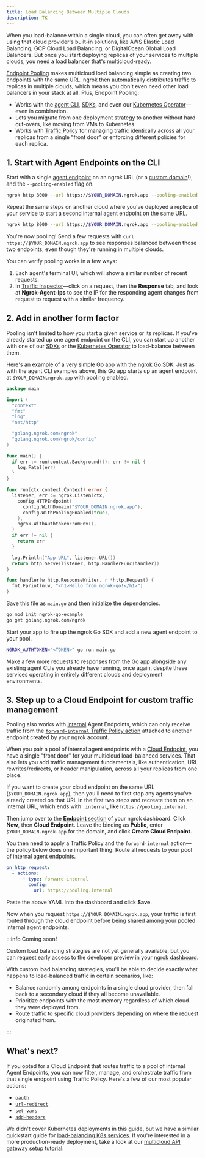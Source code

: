 ```yaml
---
title: Load Balancing Between Multiple Clouds
description: TK
---
```


When you load-balance within a single cloud, you can often get away with using
that cloud provider's built-in solutions, like AWS Elastic Load Balancing, GCP
Cloud Load Balancing, or DigitalOcean Global Load Balancers. But once you start
deploying replicas of your services to multiple clouds, you need a load balancer
that's multicloud-ready.

[Endpoint Pooling](/docs/universal-gateway/endpoint-pooling) makes multicloud
load balancing simple as creating two endpoints with the same URL. ngrok then
automatically distributes traffic to replicas in multiple clouds, which means
you don't even need other load balancers in your stack at all. Plus, Endpoint
Pooling:

- Works with the [agent CLI](/docs/agent),
  [SDKs](/docs/agent-sdks/), and even our [Kubernetes Operator](/docs/k8s)—even
  in combination.
- Lets you migrate from one deployment strategy to another without hard
  cut-overs, like moving from VMs to Kubernetes.
- Works with [Traffic Policy](/docs/traffic-policy) for managing traffic
  identically across all your replicas from a single "front door" or enforcing
  different policies for each replica.

## 1. Start with Agent Endpoints on the CLI

Start with a single [agent
endpoint](/docs//docs/universal-gateway/agent-endpoints/) on an ngrok URL (or a
[custom domain](/docs/guides/other-guides/how-to-set-up-a-custom-domain/)!), and
the `--pooling-enabled` flag on.

```bash mode="cli"
ngrok http 8000 --url https://$YOUR_DOMAIN.ngrok.app --pooling-enabled true
```

Repeat the same steps on another cloud where you've deployed a replica of your
service to start a second internal agent endpoint on the same URL.

```bash mode="cli"
ngrok http 8000 --url https://$YOUR_DOMAIN.ngrok.app --pooling-enabled true
```

You're now pooling! Send a few requests with `curl
https://$YOUR_DOMAIN.ngrok.app` to see responses balanced between those two
endpoints, even though they're running in multiple clouds.

You can verify pooling works in a few ways:

1. Each agent's terminal UI, which will show a similar number of recent requests.
2. In [Traffic Inspector](https://dashboard.ngrok.com/traffic-inspector)—click
   on a request, then the **Response** tab, and look at **Ngrok-Agent-Ips** to see
   the IP for the responding agent changes from request to request with a similar
   frequency.

## 2. Add in another form factor

Pooling isn't limited to how you start a given service or its replicas. If
you've already started up one agent endpoint on the CLI, you can start up
another with one of our [SDKs](/docs/agent-sdks) or the [Kubernetes
Operator](/docs/k8s) to load-balance between them.

Here's an example of a very simple Go app with the [ngrok Go
SDK](https://github.com/ngrok/ngrok-go). Just as with the agent CLI examples
above, this Go app starts up an agent endpoint at `$YOUR_DOMAIN.ngrok.app` with
pooling enabled.

```go title="main.go"
package main

import (
  "context"
  "fmt"
  "log"
  "net/http"

  "golang.ngrok.com/ngrok"
  "golang.ngrok.com/ngrok/config"
)

func main() {
  if err := run(context.Background()); err != nil {
    log.Fatal(err)
  }
}

func run(ctx context.Context) error {
  listener, err := ngrok.Listen(ctx,
    config.HTTPEndpoint(
      config.WithDomain("$YOUR_DOMAIN.ngrok.app"),
      config.WithPoolingEnabled(true),
    ),
    ngrok.WithAuthtokenFromEnv(),
  )
  if err != nil {
    return err
  }

  log.Println("App URL", listener.URL())
  return http.Serve(listener, http.HandlerFunc(handler))
}

func handler(w http.ResponseWriter, r *http.Request) {
  fmt.Fprintln(w, "<h1>Hello from ngrok-go!</h1>")
}
```

Save this file as `main.go` and then initialize the dependencies.

```bash mode="cli"
go mod init ngrok-go-example
go get golang.ngrok.com/ngrok
```

Start your app to fire up the ngrok Go SDK and add a new agent endpoint to your
pool.

```bash mode="cli"
NGROK_AUTHTOKEN="<TOKEN>" go run main.go
```

Make a few more requests to responses from the Go app alongside any existing
agent CLIs you already have running, once again, despite these services
operating in entirely different clouds and deployment environments.

## 3. Step up to a Cloud Endpoint for custom traffic management

Pooling also works with [internal](/docs/universal-gateway/internal-endpoints/)
Agent Endpoints, which can only receive traffic from the [`forward-internal`
Traffic Policy action](/docs/traffic-policy/actions/forward-internal/) attached
to another endpoint created by your ngrok account.

When you pair a pool of internal agent endpoints with a [Cloud
Endpoint](/docs/universal-gateway/cloud-endpoints/), you have a single "front
door" for your multicloud load-balanced services. That also lets you add traffic
management fundamentals, like authentication, URL rewrites/redirects, or header
manipulation, across all your replicas from one place.

If you want to create your cloud endpoint on the same URL
(`$YOUR_DOMAIN.ngrok.app`), then you'll need to first stop any agents you've
already created on that URL in the first two steps and recreate them on an
internal URL, which ends with `.internal`, like `https://pooling.internal`.

Then jump over to the [**Endpoint**
section](https://dashboard.ngrok.com/endpoints) of your ngrok dashboard. Click
**New**, then **Cloud Endpoint**. Leave the binding as **Public**, enter
`$YOUR_DOMAIN.ngrok.app` for the domain, and click **Create Cloud Endpoint**.

You then need to apply a Traffic Policy and the `forward-internal` action—the
policy below does one important thing: Route all requests to your pool of
internal agent endpoints.

```yaml
on_http_request:
  - actions:
      - type: forward-internal
        config:
          url: https://pooling.internal
```

Paste the above YAML into the dashboard and click **Save**.

Now when you request `https://$YOUR_DOMAIN.ngrok.app`, your traffic is first
routed through the cloud endpoint before being shared among your pooled internal
agent endpoints.

:::info Coming soon!

Custom load balancing strategies are not yet generally available, but you can
request early access to the developer preview in your [ngrok
dashboard](https://dashboard.ngrok.com/developer-preview).

With custom load balancing strategies, you'll be able to decide exactly what
happens to load-balanced traffic in certain scenarios, like:

- Balance randomly among endpoints in a single cloud provider, then fall back to
  a secondary cloud if they all become unavailable.
- Prioritize endpoints with the most memory regardless of which cloud they were
  deployed from.
- Route traffic to specific cloud providers depending on where the request
  originated from.

:::

## What's next?

If you opted for a Cloud Endpoint that routes traffic to a pool of internal
Agent Endpoints, you can now filter, manage, and orchestrate traffic from that
single endpoint using Traffic Policy. Here's a few of our most popular actions:

- [`oauth`](/docs/traffic-policy/actions/oauth)
- [`url-redirect`](/docs/traffic-policy/actions/url-redirect)
- [`set-vars`](/docs/traffic-policy/actions/set-vars)
- [`add-headers`](/docs/traffic-policy/actions/add-headers)

We didn't cover Kubernetes deployments in this guide, but we have a similar
quickstart guide for [load-balancing K8s
services](/docs/guides/other-guides/load-balancing-kubernetes.mdx). If you're
interested in a more production-ready deployment, take a look at our [multicloud
API gateway setup tutorial](/docs/guides/api-gateway/multicloud).
